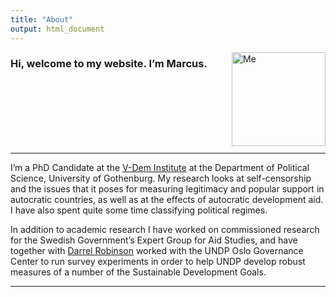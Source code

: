 ```yaml
---
title: "About"
output: html_document
---
```


<img src="static/img/photo_tannenberg.jpg" alt="Me" style="float:right;width:150px"/>

### Hi, welcome to my website. I’m Marcus.
<br>
<br>
<br>
<br>
<br>
<br>

***

I'm a PhD Candidate at the [V-Dem Institute](https://www.v-dem.net/en/) at the Department of Political Science, University of Gothenburg. My research looks at self-censorship and the issues that it poses for measuring legitimacy and popular support in autocratic countries, as well as at the effects of autocratic development aid. I have also spent quite some time classifying political regimes.

In addition to academic research I have worked on commissioned research for the Swedish Government's Expert Group for Aid Studies, and have together with [Darrel Robinson](http://www.darrelrobinson.com/) worked with the UNDP Oslo Governance Center to run survey experiments in order to help UNDP develop robust measures of a number of the Sustainable Development Goals.



***
